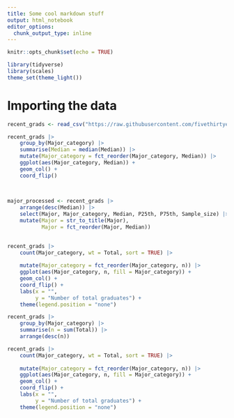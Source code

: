 ```yaml
---
title: Some cool markdown stuff
output: html_notebook
editor_options: 
  chunk_output_type: inline
---
```



```r
knitr::opts_chunk$set(echo = TRUE)
```

```r
library(tidyverse)
library(scales)
theme_set(theme_light())
```


# Importing the data

```r
recent_grads <- read_csv("https://raw.githubusercontent.com/fivethirtyeight/data/master/college-majors/recent-grads.csv")
```

```r
recent_grads |> 
    group_by(Major_category) |> 
    summarise(Median = median(Median)) |> 
    mutate(Major_category = fct_reorder(Major_category, Median)) |> 
    ggplot(aes(Major_category, Median)) +
    geom_col() +
    coord_flip()
    
    
```

```r
major_processed <- recent_grads |> 
    arrange(desc(Median)) |> 
    select(Major, Major_category, Median, P25th, P75th, Sample_size) |> 
    mutate(Major = str_to_title(Major),
           Major = fct_reorder(Major, Median))
    
```


```r
recent_grads |> 
    count(Major_category, wt = Total, sort = TRUE) |>
    
    mutate(Major_category = fct_reorder(Major_category, n)) |>
    ggplot(aes(Major_category, n, fill = Major_category)) +
    geom_col() +
    coord_flip() +
    labs(x = "",
         y = "Number of total graduates") +
    theme(legend.position = "none")

recent_grads |> 
    group_by(Major_category) |> 
    summarise(n = sum(Total)) |> 
    arrange(desc(n))
```

```r
recent_grads |> 
    count(Major_category, wt = Total, sort = TRUE) |>
    
    mutate(Major_category = fct_reorder(Major_category, n)) |>
    ggplot(aes(Major_category, n, fill = Major_category)) +
    geom_col() +
    coord_flip() +
    labs(x = "",
         y = "Number of total graduates") +
    theme(legend.position = "none")
```



